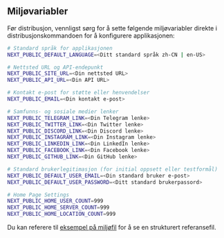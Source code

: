 ## Miljøvariabler

Før distribusjon, vennligst sørg for å sette følgende miljøvariabler direkte i distribusjonskommandoen for å konfigurere applikasjonen:

```bash
# Standard språk for applikasjonen
NEXT_PUBLIC_DEFAULT_LANGUAGE=<Ditt standard språk zh-CN | en-US>

# Nettsted URL og API-endepunkt
NEXT_PUBLIC_SITE_URL=<Din nettsted URL>
NEXT_PUBLIC_API_URL=<Din API URL>

# Kontakt e-post for støtte eller henvendelser
NEXT_PUBLIC_EMAIL=<Din kontakt e-post>

# Samfunns- og sosiale medier lenker
NEXT_PUBLIC_TELEGRAM_LINK=<Din Telegram lenke>
NEXT_PUBLIC_TWITTER_LINK=<Din Twitter lenke>
NEXT_PUBLIC_DISCORD_LINK=<Din Discord lenke>
NEXT_PUBLIC_INSTAGRAM_LINK=<Din Instagram lenke>
NEXT_PUBLIC_LINKEDIN_LINK=<Din LinkedIn lenke>
NEXT_PUBLIC_FACEBOOK_LINK=<Din Facebook lenke>
NEXT_PUBLIC_GITHUB_LINK=<Din GitHub lenke>

# Standard brukerlegitimasjon (for initial oppsett eller testformål)
NEXT_PUBLIC_DEFAULT_USER_EMAIL=<Din standard bruker e-post>
NEXT_PUBLIC_DEFAULT_USER_PASSWORD=<Ditt standard brukerpassord>

# Home Page Settings
NEXT_PUBLIC_HOME_USER_COUNT=999
NEXT_PUBLIC_HOME_SERVER_COUNT=999
NEXT_PUBLIC_HOME_LOCATION_COUNT=999
```

Du kan referere til [eksempel på miljøfil](https://github.com/perfect-panel/ppanel-web/blob/main/apps/user/.env.template) for å se en strukturert referansefil.



<Giscus />
